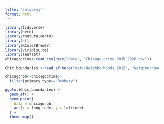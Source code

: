 ```yaml
---
title: "soloproj"
format: html
---
```


```r
library(tidyverse)
library(here)
library(rnaturalearth)
library(sf)
library(RColorBrewer)
library(viridisLite)
library(leaflet)
chicagocrime<-read_csv(here("data", "Chicago_crime_2015_2020.csv"))

Chic_boundaries <-read_sf(here("data/Neighborhoods_2012", "Neighborhoods_2012b.dbf"))

chicagorob<-chicagocrime|>
  filter(primary_type=="Robbery")

ggplot(Chic_boundaries) + 
  geom_sf() + 
  geom_point(
    data = chicagorob,
    aes(x = longitude, y = latitude)
  ) +
  theme_map()

```

